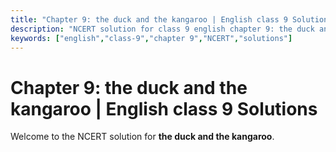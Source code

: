 ```yaml
---
title: "Chapter 9: the duck and the kangaroo | English class 9 Solutions"
description: "NCERT solution for class 9 english chapter 9: the duck and the kangaroo."
keywords: ["english","class-9","chapter 9","NCERT","solutions"]
---
```


# Chapter 9: the duck and the kangaroo | English class 9 Solutions

Welcome to the NCERT solution for **the duck and the kangaroo**.
